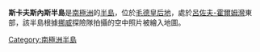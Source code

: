 {{coord|69|28|S|39|39|E|display=title}}

'''斯卡夫斯內斯半島'''是[[南極洲|南極洲]]的[[半島|半島]]，位於[[毛德皇后地|毛德皇后地]]，處於[[呂佐夫-霍爾姆灣|呂佐夫-霍爾姆灣]]東部，該半島根據[[挪威|挪威]]探險隊拍攝的空中照片被繪入地圖。

{{Antarctica-geo-stub}}
[[Category:南極洲半島|Category:南極洲半島]]